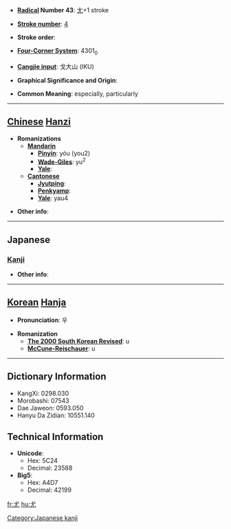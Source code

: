 * '''[[Wiktionary:Chinese radical index| Radical]] Number 43''': [[Wiktionary:Chinese radical index 尢|尢]]+1 stroke

* '''[[Wiktionary:Chinese total strokes index|Stroke number]]''': [[Wiktionary:Chinese total strokes index 4|4]]

* '''Stroke order''': 

* '''[[Wiktionary:Chinese four corner index|Four-Corner System]]''': 4301<sub>0</sub>

* '''[[Wiktionary:Chinese Cangjie index|Cangjie input]]''': 戈大山 (IKU)

* '''Graphical Significance and Origin''': 

* '''Common Meaning''': especially, particularly

----

== [[Chinese]] [[Hanzi]] ==

* '''Romanizations'''
** '''[[Mandarin]]'''
*** '''[[Pinyin]]''': yóu (you2)
*** '''[[Wade-Giles]]''': yu<sup>2</sup>
*** '''[[Yale]]''': 
** '''[[Cantonese]]'''
*** '''[[Jyutping]]''':
*** '''[[Penkyamp]]''': 
*** '''[[Yale]]''': yau4

* '''Other info''': 

----

==Japanese==
===[[Kanji]]===
{{kanji|on readings=[[ゆう]] (yū)|kun readings=[[とがめる]] (togameru), [[とが]] (toga), [[もっとも]] (mottomo)}}

* '''Other info''':  

----

== [[Korean]] [[Hanja]] ==

* '''Pronunciation''': 우

* '''Romanization'''
** '''[[The 2000 South Korean Revised Romanization|The 2000 South Korean Revised]]''': u
** '''[[McCune-Reischauer]]''': u

----

== Dictionary Information ==

* KangXi: 0298.030
* Morobashi: 07543
* Dae Jaweon: 0593.050
* Hanyu Da Zidian: 10551.140

== Technical Information ==

* '''Unicode''':
** Hex: 5C24
** Decimal: 23588
* '''Big5''':
** Hex: A4D7
** Decimal: 42199

[[Category:Japanese kanji]]

[[fr:尤]]
[[hu:尤]]